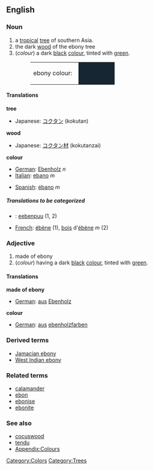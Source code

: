 {{Wikipedia}}
==English==

===Noun===
#a [[tropical]] [[tree]] of southern Asia.
#the dark [[wood]] of the ebony tree
#(''colour'') a dark [[black]] [[color|colour]], tinted with [[green]].
#:<table><tr><td>ebony colour: &nbsp;</td><td bgcolor="#162632" width="80">&nbsp; </td></tr></table>

====Translations====
'''tree'''
{{top}}
*Japanese: [[コクタン]] (kokutan)
{{mid}}
{{bottom}}

'''wood'''
{{top}}
*Japanese: [[コクタン]][[材]] (kokutanzai)
{{mid}}
{{bottom}}

'''colour'''
{{top}}
*[[German]]: [[Ebenholz]] ''n''
*[[Italian]]: [[ebano]] ''m'' 
{{mid}}
*[[Spanish]]: [[ébano]] ''m'' 
{{bottom}}

=====Translations to be categorized=====
{{checktrans}}
<!--Remove this section once all of the translations below have been moved into the tables above.-->

*{{fi}}: [[eebenpuu]] (1, 2)
*[[French]]: [[ébène]] '' '' (1), [[bois]] d'[[ébène]] ''m'' (2)


===Adjective===
#made of ebony
#(''colour'') having a dark [[black]] [[color|colour]], tinted with [[green]].

====Translations====
'''made of ebony'''
{{top}}
*[[German]]: [[aus]] [[Ebenholz]] 
{{mid}}
{{bottom}}

'''colour'''
{{top}}
*[[German]]: [[aus]] [[ebenholzfarben]] 
{{mid}}
{{bottom}}

===Derived terms===
*[[Jamacian ebony]]
*[[West Indian ebony]]

===Related terms===
*[[calamander]]
*[[ebon]]
*[[ebonise]]
*[[ebonite]]

===See also===
*[[cocuswood]]
*[[tendu]]
*[[Wiktionary_Appendix:Colours|Appendix:Colours]]

[[Category:Colors]]
[[Category:Trees]]